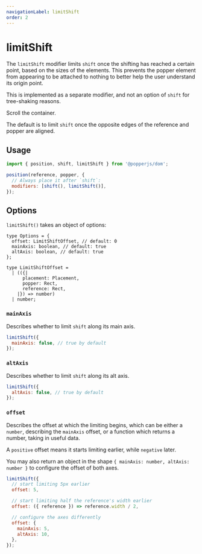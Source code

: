 ```yaml
---
navigationLabel: limitShift
order: 2
---
```



# limitShift

The `limitShift` modifier limits `shift` once the shifting has reached a certain
point, based on the sizes of the elements. This prevents the popper element from
appearing to be attached to nothing to better help the user understand its
origin point.

This is implemented as a separate modifier, and not an option of `shift` for
tree-shaking reasons.

<LimitShift />

Scroll the container.

The default is to limit `shift` once the opposite edges of the reference and
popper are aligned.

## Usage

```js
import { position, shift, limitShift } from '@popperjs/dom';

position(reference, popper, {
  // Always place it after `shift`:
  modifiers: [shift(), limitShift()],
});
```

## Options

`limitShift()` takes an object of options:

```flow
type Options = {
  offset: LimitShiftOffset, // default: 0
  mainAxis: boolean, // default: true
  altAxis: boolean, // default: true
};

type LimitShiftOffset =
  | (({|
      placement: Placement,
      popper: Rect,
      reference: Rect,
    |}) => number)
  | number;
```

### `mainAxis`

Describes whether to limit `shift` along its main axis.

```js
limitShift({
  mainAxis: false, // true by default
});
```

### `altAxis`

Describes whether to limit `shift` along its alt axis.

```js
limitShift({
  altAxis: false, // true by default
});
```

### `offset`

Describes the offset at which the limiting begins, which can be either a
`number`, describing the `mainAxis` offset, or a function which returns a
number, taking in useful data.

A `positive` offset means it starts limiting earlier, while `negative` later.

You may also return an object in the shape
`{ mainAxis: number, altAxis: number }` to configure the offset of both axes.

```js
limitShift({
  // start limiting 5px earlier
  offset: 5,

  // start limiting half the reference's width earlier
  offset: ({ reference }) => reference.width / 2,

  // configure the axes differently
  offset: {
    mainAxis: 5,
    altAxis: 10,
  },
});
```
